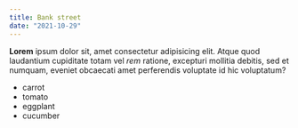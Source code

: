 ```yaml
---
title: Bank street
date: "2021-10-29"
---
```


**Lorem** ipsum dolor sit, amet consectetur adipisicing elit. Atque quod laudantium cupiditate totam vel _rem_ ratione, excepturi mollitia debitis, sed et numquam, eveniet obcaecati amet perferendis voluptate id hic voluptatum?

- carrot
- tomato
- eggplant
- cucumber
